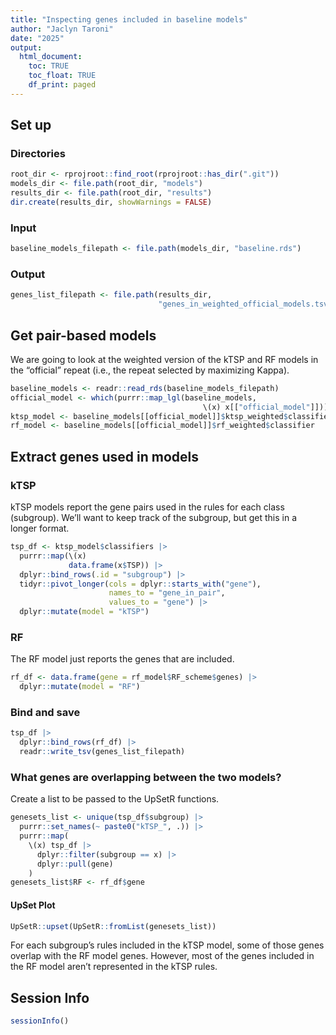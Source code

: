 ```yaml
---
title: "Inspecting genes included in baseline models"
author: "Jaclyn Taroni"
date: "2025"
output:
  html_document:
    toc: TRUE
    toc_float: TRUE
    df_print: paged
---
```


## Set up

### Directories

```r
root_dir <- rprojroot::find_root(rprojroot::has_dir(".git"))
models_dir <- file.path(root_dir, "models")
results_dir <- file.path(root_dir, "results")
dir.create(results_dir, showWarnings = FALSE)
```

### Input

```r
baseline_models_filepath <- file.path(models_dir, "baseline.rds")
```

### Output

```r
genes_list_filepath <- file.path(results_dir, 
                                 "genes_in_weighted_official_models.tsv")
```

## Get pair-based models

We are going to look at the weighted version of the kTSP and RF models in the "official" repeat (i.e., the repeat selected by maximizing Kappa).

```r
baseline_models <- readr::read_rds(baseline_models_filepath)
official_model <- which(purrr::map_lgl(baseline_models, 
                                           \(x) x[["official_model"]]))
ktsp_model <- baseline_models[[official_model]]$ktsp_weighted$classifier
rf_model <- baseline_models[[official_model]]$rf_weighted$classifier
```

## Extract genes used in models

### kTSP

kTSP models report the gene pairs used in the rules for each class (subgroup).
We'll want to keep track of the subgroup, but get this in a longer format.

```r
tsp_df <- ktsp_model$classifiers |>
  purrr::map(\(x)
             data.frame(x$TSP)) |>
  dplyr::bind_rows(.id = "subgroup") |>
  tidyr::pivot_longer(cols = dplyr::starts_with("gene"),
                      names_to = "gene_in_pair",
                      values_to = "gene") |>
  dplyr::mutate(model = "kTSP")
```

### RF

The RF model just reports the genes that are included.

```r
rf_df <- data.frame(gene = rf_model$RF_scheme$genes) |>
  dplyr::mutate(model = "RF")
```

### Bind and save

```r
tsp_df |>
  dplyr::bind_rows(rf_df) |>
  readr::write_tsv(genes_list_filepath)
```

### What genes are overlapping between the two models?

Create a list to be passed to the UpSetR functions.

```r
genesets_list <- unique(tsp_df$subgroup) |>
  purrr::set_names(~ paste0("kTSP_", .)) |>
  purrr::map(
    \(x) tsp_df |>
      dplyr::filter(subgroup == x) |>
      dplyr::pull(gene)
    )
genesets_list$RF <- rf_df$gene
```

#### UpSet Plot

```r
UpSetR::upset(UpSetR::fromList(genesets_list))
```

For each subgroup's rules included in the kTSP model, some of those genes overlap with the RF model genes.
However, most of the genes included in the RF model aren't represented in the kTSP rules.

## Session Info

```r
sessionInfo()
```
